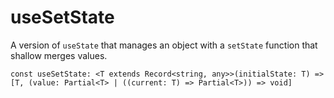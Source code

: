 
<Meta title="Hooks/useSetState" />

# useSetState

A version of `useState` that manages an object with a `setState` function that shallow merges values.

`const useSetState: <T extends Record<string, any>>(initialState: T) => [T, (value: Partial<T> | ((current: T) => Partial<T>)) => void]`
